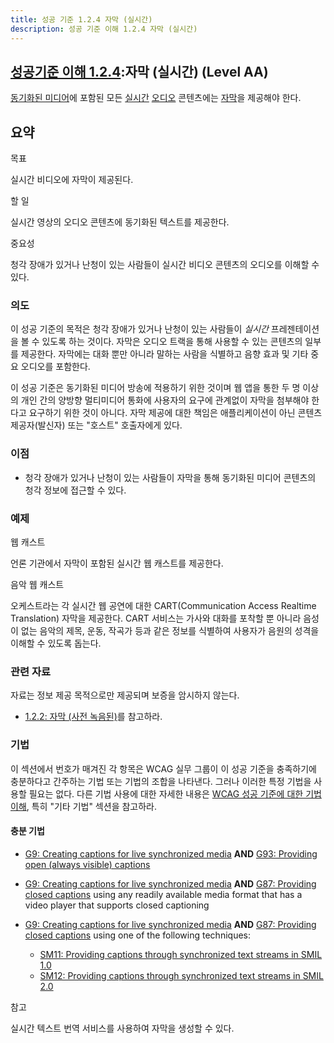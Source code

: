 ```yaml
---
title: 성공 기준 1.2.4 자막 (실시간)
description: 성공 기준 이해 1.2.4 자막 (실시간)
---
```



## [성공기준 이해 1.2.4](https://w3.org/TR/WCAG22#captions-live):자막 (실시간) (Level AA)

<Card title="성공 기준 (SC)"></Card>

[동기화된 미디어](../../../glossary/synchronized-media)에 포함된 모든 [실시간](../../../glossary/live) [오디오](../../../glossary/audio) 콘텐츠에는 [자막](../../../glossary/captions)을 제공해야 한다.

## 요약


목표

실시간 비디오에 자막이 제공된다.

할 일

실시간 영상의 오디오 콘텐츠에 동기화된 텍스트를 제공한다.

중요성

청각 장애가 있거나 난청이 있는 사람들이 실시간 비디오 콘텐츠의 오디오를 이해할 수 있다.

### 의도

이 성공 기준의 목적은 청각 장애가 있거나 난청이 있는 사람들이 *실시간* 프레젠테이션을 볼 수 있도록 하는 것이다. 자막은 오디오 트랙을 통해 사용할 수 있는 콘텐츠의 일부를 제공한다. 자막에는 대화 뿐만 아니라 말하는 사람을 식별하고 음향 효과 및 기타 중요 오디오를 포함한다.

이 성공 기준은 동기화된 미디어 방송에 적용하기 위한 것이며 웹 앱을 통한 두 명 이상의 개인 간의 양방향 멀티미디어 통화에 사용자의 요구에 관계없이 자막을 첨부해야 한다고 요구하기 위한 것이 아니다. 자막 제공에 대한 책임은 애플리케이션이 아닌 콘텐츠 제공자(발신자) 또는 "호스트" 호출자에게 있다.

### 이점

*   청각 장애가 있거나 난청이 있는 사람들이 자막을 통해 동기화된 미디어 콘텐츠의 청각 정보에 접근할 수 있다.

### 예제

웹 캐스트

언론 기관에서 자막이 포함된 실시간 웹 캐스트를 제공한다.

음악 웹 캐스트

오케스트라는 각 실시간 웹 공연에 대한 CART(Communication Access Realtime Translation) 자막을 제공한다. CART 서비스는 가사와 대화를 포착할 뿐 아니라 음성이 없는 음악의 제목, 운동, 작곡가 등과 같은 정보를 식별하여 사용자가 음원의 성격을 이해할 수 있도록 돕는다.

### 관련 자료

자료는 정보 제공 목적으로만 제공되며 보증을 암시하지 않는다.

*   [1.2.2: 자막 (사전 녹음된)](captions-prerecorded)를 참고하라.

### 기법

이 섹션에서 번호가 매겨진 각 항목은 WCAG 실무 그룹이 이 성공 기준을 충족하기에 충분하다고 간주하는 기법 또는 기법의 조합을 나타낸다. 그러나 이러한 특정 기법을 사용할 필요는 없다. 다른 기법 사용에 대한 자세한 내용은 [WCAG 성공 기준에 대한 기법 이해](understanding-techniques), 특히 "기타 기법" 섹션을 참고하라.

#### 충분 기법

*   [G9: Creating captions for live synchronized media](https://www.w3.org/WAI/WCAG22/Techniques/general/G9) **AND** [G93: Providing open (always visible) captions](https://www.w3.org/WAI/WCAG22/Techniques/general/G93)
*   [G9: Creating captions for live synchronized media](https://www.w3.org/WAI/WCAG22/Techniques/general/G9) **AND** [G87: Providing closed captions](https://www.w3.org/WAI/WCAG22/Techniques/general/G87) using any readily available media format that has a video player that supports closed captioning
*   [G9: Creating captions for live synchronized media](https://www.w3.org/WAI/WCAG22/Techniques/general/G9) **AND** [G87: Providing closed captions](https://www.w3.org/WAI/WCAG22/Techniques/general/G87) using one of the following techniques:
    
    *   [SM11: Providing captions through synchronized text streams in SMIL 1.0](https://www.w3.org/WAI/WCAG22/Techniques/smil/SM11)
    *   [SM12: Providing captions through synchronized text streams in SMIL 2.0](https://www.w3.org/WAI/WCAG22/Techniques/smil/SM12)

참고

실시간 텍스트 번역 서비스를 사용하여 자막을 생성할 수 있다.

